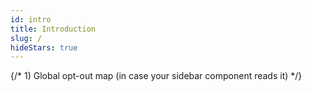 ```yaml
---
id: intro
title: Introduction
slug: /
hideStars: true
---
```


{/* 1) Global opt-out map (in case your sidebar component reads it) */}
<script
  dangerouslySetInnerHTML={{
    __html:
      'window.__LUX_HIDE_STARS = Object.assign({}, window.__LUX_HIDE_STARS, { intro: true });',
  }}
/>

{/* 2) Hard DOM fallback: hide stars/gauge next to the INTRO link in the sidebar */}
<script
  dangerouslySetInnerHTML={{
    __html: `(function () {
      function hideIntroStars() {
        try {
          // Match common hrefs that point to the intro doc
          var selectors = [
            'a.menu__link[href="/"]',
            'a.menu__link[href="/docs/"]',
            'a.menu__link[href="/docs"]',
            'a.menu__link[href*="/docs/intro"]'
          ];
          var links = document.querySelectorAll(selectors.join(','));
          links.forEach(function (a) {
            // Our sidebar star wrapper is the immediate container <div> wrapping the link
            var wrapper = a.closest('div');
            if (!wrapper) return;
            var stars = wrapper.querySelector('.lux-stars');
            if (stars) stars.style.display = 'none';
            var gauge = wrapper.querySelector('.lux-gauge');
            if (gauge) gauge.style.display = 'none';
          });
        } catch (e) { /* noop */ }
      }
      if (document.readyState !== 'loading') hideIntroStars();
      else document.addEventListener('DOMContentLoaded', hideIntroStars);
      // Also run after client-side nav
      document.addEventListener('docusaurus.routeDidUpdate', hideIntroStars);
    })();`,
  }}
/>

<div
  style={{
    position: 'fixed',
    top: 'var(--ifm-navbar-height)',
    left: 'var(--doc-sidebar-width, 300px)',
    right: 0,
    bottom: 0,
    backgroundImage: 'url(/img/blue-background.jpg)',
    backgroundSize: 'cover',
    backgroundPosition: 'center',
    backgroundRepeat: 'no-repeat',
    zIndex: -1,
  }}
/>

<div
  style={{
    position: 'fixed',
    top: 'var(--ifm-navbar-height)',
    left: 'var(--doc-sidebar-width, 300px)',
    right: 0,
    bottom: 0,
    background:
      'radial-gradient(1200px 800px at 50% 40%, rgba(2,12,24,0.25) 0%, rgba(2,12,24,0.6) 55%, rgba(2,12,24,0.85) 100%)',
    zIndex: -1,
  }}
/>

<div
  style={{
    position: 'relative',
    display: 'flex',
    flexDirection: 'column',
    alignItems: 'center',
    justifyContent: 'center',
    minHeight: 'calc(100vh - var(--ifm-navbar-height))',
    padding: '3rem 1rem',
    textAlign: 'center',
  }}
>
  <h1 style={{ color: 'gold', fontWeight: 800, fontSize: '2.8rem', marginBottom: '1rem' }}>
    Welcome to QuantDevDocs 🧠
  </h1>

  <div
    style={{
      color: '#e8eef6',
      maxWidth: 640,
      marginTop: '0.5rem',
      textAlign: 'left',
      background: 'rgba(2,12,24,0.45)',
      border: '1px solid rgba(212,175,55,0.25)',
      borderRadius: 12,
      padding: '1rem 1.25rem',
      boxShadow: '0 0 20px rgba(212,175,55,0.15)',
    }}
  >
    <h2 style={{ marginTop: 0 }}>Get Started</h2>
    <ul>
      <li><a href="/docs/git/git">Git Basics</a></li>
      <li><a href="/docs/project-kickstarters/python-basic">Project KickStarters Guide</a></li>
      <li><a href="/docs/finance/Actions-indices">Finance — Actions &amp; Indices</a></li>
    </ul>
  </div>
</div>
